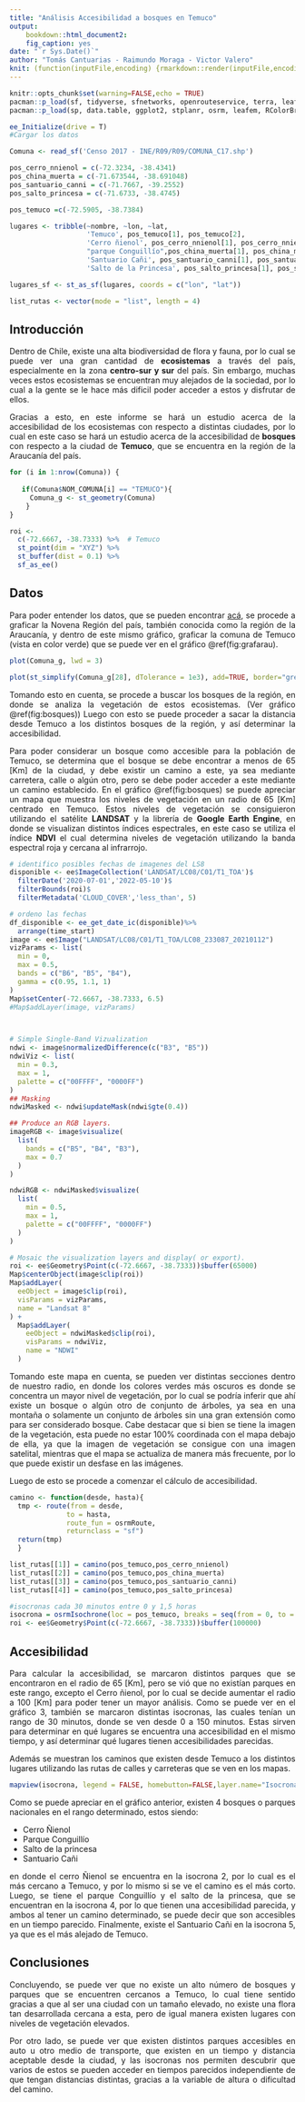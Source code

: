 ```yaml
---
title: "Análisis Accesibilidad a bosques en Temuco"
output:
    bookdown::html_document2:
    fig_caption: yes
date: "`r Sys.Date()`"
author: "Tomás Cantuarias - Raimundo Moraga - Victor Valero"
knit: (function(inputFile,encoding) {rmarkdown::render(inputFile,encoding=encoding,output_file=file.path(dirname(inputFile),'index.html'))})
---
```


```r
knitr::opts_chunk$set(warning=FALSE,echo = TRUE)
pacman::p_load(sf, tidyverse, sfnetworks, openrouteservice, terra, leaflet,raster, mapview, rgee)
pacman::p_load(sp, data.table, ggplot2, stplanr, osrm, leafem, RColorBrewer)

ee_Initialize(drive = T)
#Cargar los datos

Comuna <- read_sf('Censo 2017 - INE/R09/R09/COMUNA_C17.shp')

pos_cerro_nnienol = c(-72.3234, -38.4341)
pos_china_muerta = c(-71.673544, -38.691048)
pos_santuario_canni = c(-71.7667, -39.2552)
pos_salto_princesa = c(-71.6733, -38.4745)

pos_temuco =c(-72.5905, -38.7384)

lugares <- tribble(~nombre, ~lon, ~lat,
                   'Temuco', pos_temuco[1], pos_temuco[2],
                   'Cerro ñienol', pos_cerro_nnienol[1], pos_cerro_nnienol[2],
                   "parque Conguillío",pos_china_muerta[1], pos_china_muerta[2],
                   'Santuario Cañi', pos_santuario_canni[1], pos_santuario_canni[2],
                   'Salto de la Princesa', pos_salto_princesa[1], pos_salto_princesa[2])

lugares_sf <- st_as_sf(lugares, coords = c("lon", "lat"))

list_rutas <- vector(mode = "list", length = 4)

```

```{=html}
<style> 
body {
text-align: justify}
</style>
<!-- Para tener el texto justificado--> 
```
## Introducción {.unnumbered}

Dentro de Chile, existe una alta biodiversidad de flora y fauna, por lo cual se puede ver una gran cantidad de **ecosistemas** a través del país, especialmente en la zona **centro-sur y sur** del país. Sin embargo, muchas veces estos ecosistemas se encuentran muy alejados de la sociedad, por lo cual a la gente se le hace más dificil poder acceder a estos y disfrutar de ellos.

Gracias a esto, en este informe se hará un estudio acerca de la accesibilidad de los ecosistemas con respecto a distintas ciudades, por lo cual en este caso se hará un estudio acerca de la accesibilidad de **bosques** con respecto a la ciudad de **Temuco**, que se encuentra en la región de la Araucanía del país.

```r
for (i in 1:nrow(Comuna)) {
 
   if(Comuna$NOM_COMUNA[i] == "TEMUCO"){
     Comuna_g <- st_geometry(Comuna)
    }
}

roi <- 
  c(-72.6667, -38.7333) %>%  # Temuco
  st_point(dim = "XYZ") %>% 
  st_buffer(dist = 0.1) %>% 
  sf_as_ee()
```

## Datos {.unnumbered}

Para poder entender los datos, que se pueden encontrar [acá](https://www.dropbox.com/s/6j24lrbqkqpiubs/Censo%202017%20-%20INE-20220503T151501Z-001.zip?dl=0), se procede a graficar la Novena Región del país, también conocida como la región de la Araucanía, y dentro de este mismo gráfico, graficar la comuna de Temuco (vista en color verde) que se puede ver en el gráfico \@ref(fig:grafarau).

```r
plot(Comuna_g, lwd = 3)

plot(st_simplify(Comuna_g[28], dTolerance = 1e3), add=TRUE, border="green") # 1000m
```

Tomando esto en cuenta, se procede a buscar los bosques de la región, en donde se analiza la vegetación de estos ecosistemas. (Ver gráfico \@ref(fig:bosques)) Luego con esto se puede proceder a sacar la distancia desde Temuco a los distintos bosques de la región, y así determinar la accesibilidad.

Para poder considerar un bosque como accesible para la población de Temuco, se determina que el bosque se debe encontrar a menos de 65 [Km] de la ciudad, y debe existir un camino a este, ya sea mediante carretera, calle o algún otro, pero se debe poder acceder a este mediante un camino establecido. En el gráfico \@ref(fig:bosques) se puede apreciar un mapa que muestra los niveles de vegetación en un radio de 65 [Km] centrado en Temuco. Estos niveles de vegetación se consiguieron utilizando el satélite **LANDSAT** y la librería de **Google Earth Engine**, en donde se visualizan distintos índices espectrales, en este caso se utiliza el índice **NDVI** el cual determina niveles de vegetación utilizando la banda espectral roja y cercana al infrarrojo.

```r
# identifico posibles fechas de imagenes del LS8
disponible <- ee$ImageCollection('LANDSAT/LC08/C01/T1_TOA')$
  filterDate('2020-07-01','2022-05-10')$
  filterBounds(roi)$
  filterMetadata('CLOUD_COVER','less_than', 5)

# ordeno las fechas
df_disponible <- ee_get_date_ic(disponible)%>%
  arrange(time_start)
image <- ee$Image("LANDSAT/LC08/C01/T1_TOA/LC08_233087_20210112")
vizParams <- list(
  min = 0,
  max = 0.5,
  bands = c("B6", "B5", "B4"),
  gamma = c(0.95, 1.1, 1)
)
Map$setCenter(-72.6667, -38.7333, 6.5)
#Map$addLayer(image, vizParams)



# Simple Single-Band Vizualization
ndwi <- image$normalizedDifference(c("B3", "B5"))
ndwiViz <- list(
  min = 0.3,
  max = 1,
  palette = c("00FFFF", "0000FF")
)
## Masking
ndwiMasked <- ndwi$updateMask(ndwi$gte(0.4))

## Produce an RGB layers.
imageRGB <- image$visualize(
  list(
    bands = c("B5", "B4", "B3"),
    max = 0.7 
  )
)

ndwiRGB <- ndwiMasked$visualize(
  list(
    min = 0.5,
    max = 1,
    palette = c("00FFFF", "0000FF")
  )
)

# Mosaic the visualization layers and display( or export).
roi <- ee$Geometry$Point(c(-72.6667, -38.7333))$buffer(65000)
Map$centerObject(image$clip(roi))
Map$addLayer(
  eeObject = image$clip(roi),
  visParams = vizParams,
  name = "Landsat 8"
) +
  Map$addLayer(
    eeObject = ndwiMasked$clip(roi),
    visParams = ndwiViz,
    name = "NDWI"
  )
```

Tomando este mapa en cuenta, se pueden ver distintas secciones dentro de nuestro radio, en donde los colores verdes más oscuros es donde se concentra un mayor nivel de vegetación, por lo cual se podría inferir que ahí existe un bosque o algún otro de conjunto de árboles, ya sea en una montaña o solamente un conjunto de árboles sin una gran extensión como para ser considerado bosque. Cabe destacar que si bien se tiene la imagen de la vegetación, esta puede no estar 100% coordinada con el mapa debajo de ella, ya que la imagen de vegetación se consigue con una imagen satelital, mientras que el mapa se actualiza de manera más frecuente, por lo que puede existir un desfase en las imágenes.

Luego de esto se procede a comenzar el cálculo de accesibilidad.

```r
camino <- function(desde, hasta){
  tmp <- route(from = desde,
              to = hasta,
              route_fun = osrmRoute,
              returnclass = "sf")
  return(tmp)
  }

list_rutas[[1]] = camino(pos_temuco,pos_cerro_nnienol)
list_rutas[[2]] = camino(pos_temuco,pos_china_muerta)
list_rutas[[3]] = camino(pos_temuco,pos_santuario_canni)
list_rutas[[4]] = camino(pos_temuco,pos_salto_princesa)

#isocronas cada 30 minutos entre 0 y 1,5 horas
isocrona = osrmIsochrone(loc = pos_temuco, breaks = seq(from = 0, to = 150, by = 30))
roi <- ee$Geometry$Point(c(-72.6667, -38.7333))$buffer(100000)
```

## Accesibilidad {.unnumbered}

Para calcular la accesibilidad, se marcaron distintos parques que se encontraron en el radio de 65 [Km], pero se vió que no existían parques en este rango, excepto el Cerro ñienol, por lo cual se decide aumentar el radio a 100 [Km] para poder tener un mayor análisis. Como se puede ver en el gráfico 3, también se marcaron distintas isocronas, las cuales tenían un rango de 30 minutos, donde se ven desde 0 a 150 minutos. Estas sirven para determinar en qué lugares se encuentra una accesibilidad en el mismo tiempo, y así determinar qué lugares tienen accesibilidades parecidas. 

Además se muestran los caminos que existen desde Temuco a los distintos lugares utilizando las rutas de calles y carreteras que se ven en los mapas.

```r
mapview(isocrona, legend = FALSE, homebutton=FALSE,layer.name="Isocronas") + mapview(list_rutas, legend = FALSE, homebutton=FALSE) + mapview(lugares_sf, homebutton=FALSE,layer.name="Parques y bosques") + mapview(ee_as_sf(roi), legend=FALSE, homebutton=FALSE,layer.name="Rango de 100 [Km]")
```

Como se puede apreciar en el gráfico anterior, existen 4 bosques o parques nacionales en el rango determinado, estos siendo:

* Cerro Ñienol
* Parque Conguillío
* Salto de la princesa
* Santuario Cañi

en donde el cerro Ñienol se encuentra en la isocrona 2, por lo cual es el más cercano a Temuco, y por lo mismo si se ve el camino es el más corto. Luego, se tiene el parque Conguillío y el salto de la princesa, que se encuentran en la isocrona 4, por lo que tienen una accesibilidad parecida, y ambos al tener un camino determinado, se puede decir que son accesibles en un tiempo parecido. Finalmente, existe el Santuario Cañi en la isocrona 5, ya que es el más alejado de Temuco.

## Conclusiones {.unnumbered}

Concluyendo, se puede ver que no existe un alto número de bosques y parques que se encuentren cercanos a Temuco, lo cual tiene sentido gracias a que al ser una ciudad con un tamaño elevado, no existe una flora tan desarrollada cercana a esta, pero de igual manera existen lugares con niveles de vegetación elevados.

Por otro lado, se puede ver que existen distintos parques accesibles en auto u otro medio de transporte, que existen en un tiempo y distancia aceptable desde la ciudad, y las isocronas nos permiten descubrir que varios de estos se pueden acceder en tiempos parecidos independiente de que tengan distancias distintas, gracias a la variable de altura o dificultad del camino.